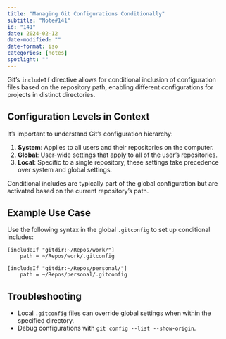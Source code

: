```yaml
---
title: "Managing Git Configurations Conditionally"
subtitle: "Note#141"
id: "141"
date: 2024-02-12
date-modified: ""
date-format: iso
categories: [notes]
spotlight: ""
---
```

Git's `includeIf` directive allows for conditional inclusion of configuration files based on the repository path, enabling different configurations for projects in distinct directories.

## Configuration Levels in Context

It's important to understand Git's configuration hierarchy:

1. **System**: Applies to all users and their repositories on the computer.
1. **Global**: User-wide settings that apply to all of the user's repositories.
1. **Local**: Specific to a single repository, these settings take precedence over system and global settings.

Conditional includes are typically part of the global configuration but are activated based on the current repository's path.

## Example Use Case

Use the following syntax in the global `.gitconfig` to set up conditional includes:

```gitconfig
[includeIf "gitdir:~/Repos/work/"]
    path = ~/Repos/work/.gitconfig

[includeIf "gitdir:~/Repos/personal/"]
    path = ~/Repos/personal/.gitconfig
```

## Troubleshooting

* Local `.gitconfig` files can override global settings when within the specified directory.
* Debug configurations with `git config --list --show-origin`.
